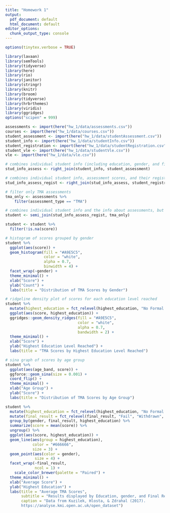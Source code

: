 ```yaml
---
title: "Homework 1"
output:
  pdf_document: default
  html_document: default
editor_options:
  chunk_output_type: console
---
```


```r
options(tinytex.verbose = TRUE)
```

```r
library(lavaan)
library(semTools)
library(tidyverse)
library(here)
library(rio)
library(janitor)
library(stringr)
library(knitr)
library(broom)
library(tidyverse)
library(hrbrthemes)
library(viridis)
library(ggridges)
options("scipen" = 999)
```

```r
assessments <- import(here("hw_1/data/assessments.csv"))
courses <- import(here("hw_1/data/courses.csv"))
student_assessment <- import(here("hw_1/data/studentAssessment.csv"))
student_info <- import(here("hw_1/data/studentInfo.csv"))
student_registration <- import(here("hw_1/data/studentRegistration.csv"))
student_vle <- import(here("hw_1/data/studentVle.csv"))
vle <- import(here("hw_1/data/vle.csv"))

```

```r
# combines individual student info (including education, gender, and final result designation) and their assessment scores
stud_info_assess <- right_join(student_info, student_assessment) 

# combines individual student info, assessment scores, and their registration/unregistration for modules
stud_info_assess_regist <- right_join(stud_info_assess, student_registration)

```

```r
# filter only TMA assessments
tma_only <- assessments %>% 
    filter(assessment_type == "TMA")

# combines individual student info and the info about assessments, but only for TMA and no other assessments
student <- semi_join(stud_info_assess_regist, tma_only)

student <- student %>% 
  filter(!is.na(score))
```

```r
# histogram of scores grouped by gender
student %>%
  ggplot(aes(score)) +
  geom_histogram(fill = "#A9E5C5",
                 color = "white",
                 alpha = 0.7,
                 binwidth = 4) +
  facet_wrap(~gender) +
  theme_minimal() +
  xlab("Score") +
  ylab("Count") +
  labs(title = "Distribution of TMA Scores by Gender")

# ridgeline density plot of scores for each education level reached
student %>% 
  mutate(highest_education = fct_relevel(highest_education, "No Formal quals", "Lower Than A Level", "A Level or Equivalent", "HE Qualification", "Post Graduate Qualification")) %>%
  ggplot(aes(score, highest_education)) +
  ggridges::geom_density_ridges(fill = "#A9E5C5",
                                color = "white",
                                alpha = 0.7,
                                bandwidth = 2) +
  theme_minimal() +
  xlab("Score") +
  ylab("Highest Education Level Reached") +
  labs(title = "TMA Scores by Highest Education Level Reached")

# sina graph of scores by age group
student %>% 
  ggplot(aes(age_band, score)) +
  ggforce::geom_sina(size = 0.001) +
  coord_flip() +
  theme_minimal() +
  xlab("Age Group") +
  ylab("Score") +
  labs(title = "Distribution of TMA Scores by Age Group")

```

```r
student %>% 
  mutate(highest_education = fct_relevel(highest_education, "No Formal quals", "Lower Than A Level", "A Level or Equivalent", "HE Qualification", "Post Graduate Qualification")) %>%
  mutate(final_result = fct_relevel(final_result, "Fail", "Withdrawn", "Pass", "Distinction")) %>% 
  group_by(gender, final_result, highest_education) %>% 
  summarize(score = mean(score)) %>% 
  ungroup() %>%
  ggplot(aes(score, highest_education)) +
  geom_line(aes(group = highest_education), 
            color = "#666666",
            size = 3) +
  geom_point(aes(color = gender),
             size = 4) +
  facet_wrap(~final_result,
             ncol = 1) +
	scale_color_brewer(palette = "Paired") +
  theme_minimal() +
  xlab("Average Score") +
  ylab("Highest Education") +
  labs(title = "Average TMA Scores",
       subtitle = "Results displayed by Education, gender, and Final Result Designation",
       caption = "Data from Kuzilek, Hlosta, & Zdrahal (2017).
       https://analyse.kmi.open.ac.uk/open_dataset")
```
